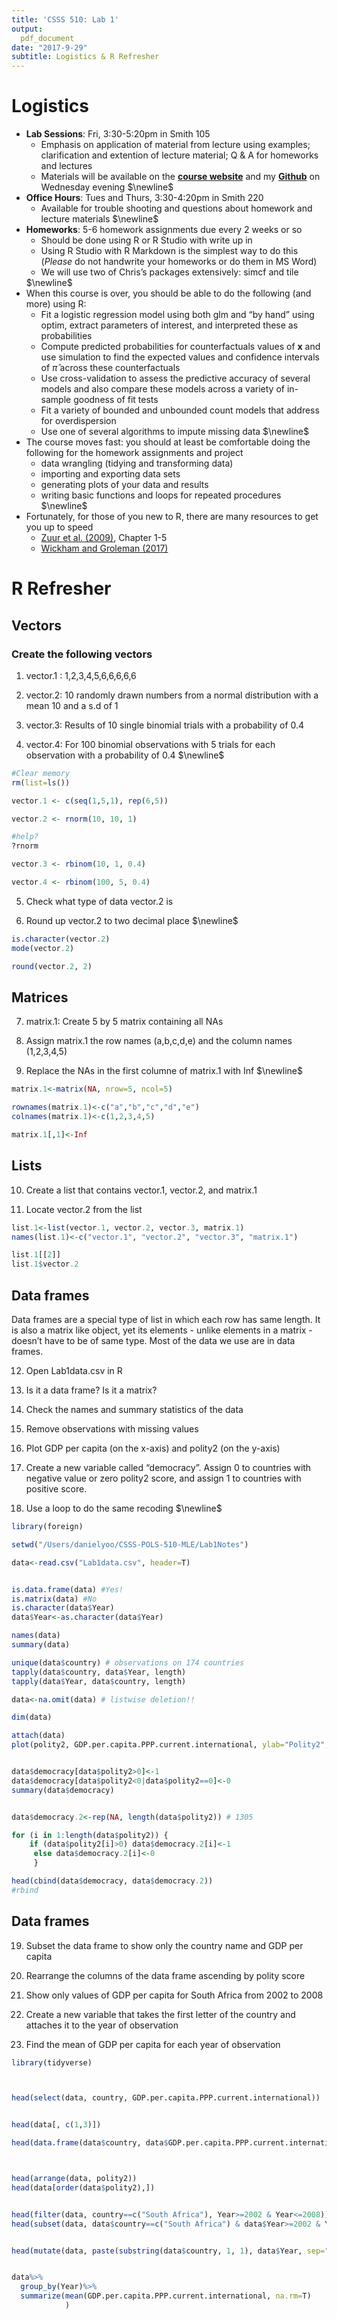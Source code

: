 ```yaml
---
title: 'CSSS 510: Lab 1'
output:
  pdf_document
date: "2017-9-29"
subtitle: Logistics & R Refresher
---
```


# Logistics

* **Lab Sessions**: Fri, 3:30-5:20pm in Smith 105
    + Emphasis on application of material from lecture using examples; clarification and extention of lecture material; Q & A for homeworks and lectures
    + Materials will be available on the [**course website**](http://faculty.washington.edu/cadolph/index.php?page=21) and my [**Github**](https://github.com/danielhyoo) on Wednesday evening
    $\newline$

* **Office Hours**: Tues and Thurs, 3:30-4:20pm in Smith 220
    + Available for trouble shooting and questions about homework and lecture materials
    $\newline$

- **Homeworks**: 5-6 homework assignments due every 2 weeks or so
    + Should be done using $\textsf{R}$ or $\textsf{R}$ Studio with write up in \LaTeX 
    + Using $\textsf{R}$ Studio with $\textsf{R}$ Markdown is the simplest way to do this (*Please* do not handwrite your homeworks or do them in MS Word)
    + We will use two of Chris's packages extensively: $\textsf{simcf}$ and $\textsf{tile}$
    
    $\newline$
* When this course is over, you should be able to do the following (and more) using $\textsf{R}$:
    + Fit a logistic regression model using both $\textsf{glm}$ and "by hand" using $\textsf{optim}$, extract parameters of interest, and interpreted these as probabilities
    + Compute predicted probabilities for counterfactuals values of $\boldsymbol{x}$ and use simulation to find the expected values and confidence intervals of $\hat{\pi}$ across these counterfactuals
    + Use cross-validation to assess the predictive accuracy of several models and also compare these models across a variety of in-sample goodness of fit tests
    + Fit a variety of bounded and unbounded count models that address for overdispersion 
    + Use one of several algorithms to impute missing data
$\newline$

* The course moves fast: you should at least be comfortable doing the following for the homework assignments and project
    + data wrangling (tidying and transforming data)
    + importing and exporting data sets 
    + generating plots of your data and results
    + writing basic functions and loops for repeated procedures
$\newline$

* Fortunately, for those of you new to $\textsf{R}$, there are many resources to get you up to speed
    + [Zuur et al. (2009)](https://canvas.uw.edu/courses/1064065/files), Chapter 1-5
    + [Wickham and Groleman (2017)](http://r4ds.had.co.nz/)
    
# R Refresher 

## Vectors 

### Create the following vectors 

1. vector.1 : 1,2,3,4,5,6,6,6,6,6

2. vector.2: 10 randomly drawn numbers from a normal distribution with a mean 10 and a s.d of 1

3. vector.3: Results of 10 single binomial trials with a probability of 0.4

4. vector.4: For 100 binomial observations with 5 trials for each observation with a probability of 0.4
$\newline$
```r

#Clear memory 
rm(list=ls())

vector.1 <- c(seq(1,5,1), rep(6,5))

vector.2 <- rnorm(10, 10, 1)

#help?
?rnorm

vector.3 <- rbinom(10, 1, 0.4)

vector.4 <- rbinom(100, 5, 0.4)

```

5. Check what type of data vector.2 is

6. Round up vector.2 to two decimal place
$\newline$
```r

is.character(vector.2)
mode(vector.2)

round(vector.2, 2)

```

## Matrices

7. matrix.1: Create 5 by 5 matrix containing all NAs 

8. Assign matrix.1 the row names (a,b,c,d,e) and the column names (1,2,3,4,5)

9. Replace the NAs in the first columne of matrix.1 with Inf
$\newline$
```r

matrix.1<-matrix(NA, nrow=5, ncol=5)

rownames(matrix.1)<-c("a","b","c","d","e")
colnames(matrix.1)<-c(1,2,3,4,5) 

matrix.1[,1]<-Inf

```

## Lists

10. Create a list that contains vector.1, vector.2, and matrix.1

11. Locate vector.2 from the list

```r

list.1<-list(vector.1, vector.2, vector.3, matrix.1)
names(list.1)<-c("vector.1", "vector.2", "vector.3", "matrix.1")

list.1[[2]]
list.1$vector.2

```

## Data frames 

Data frames are a special type of list in which each row has same length. It is also a matrix like object, yet its elements - unlike elements in a matrix - doesn't have to be of same type. Most of the data we use are in data frames. 

12. Open Lab1data.csv in R

13. Is it a data frame? Is it a matrix?

14. Check the names and summary statistics of the data

15. Remove observations with missing values

16. Plot GDP per capita (on the x-axis) and polity2 (on the y-axis)

17. Create a new variable called "democracy". Assign 0 to countries with negative value or zero polity2 score, and assign 1 to countries with positive score. 

18. Use a loop to do the same recoding
$\newline$
```r
library(foreign)

setwd("/Users/danielyoo/CSSS-POLS-510-MLE/Lab1Notes")

data<-read.csv("Lab1data.csv", header=T)  


is.data.frame(data) #Yes!
is.matrix(data) #No
is.character(data$Year)
data$Year<-as.character(data$Year)

names(data)
summary(data)

unique(data$country) # observations on 174 countries
tapply(data$country, data$Year, length) 
tapply(data$Year, data$country, length)

data<-na.omit(data) # listwise deletion!!

dim(data)

attach(data)
plot(polity2, GDP.per.capita.PPP.current.international, ylab="Polity2", xlab="GDP per capita")


data$democracy[data$polity2>0]<-1
data$democracy[data$polity2<0|data$polity2==0]<-0
summary(data$democracy)


data$democracy.2<-rep(NA, length(data$polity2)) # 1305

for (i in 1:length(data$polity2)) {
    if (data$polity2[i]>0) data$democracy.2[i]<-1
     else data$democracy.2[i]<-0
     }

head(cbind(data$democracy, data$democracy.2))
#rbind


```

## Data frames 

19. Subset the data frame to show only the country name and GDP per capita

20. Rearrange the columns of the data frame ascending by polity score

21. Show only values of GDP per capita for South Africa from 2002 to 2008

22. Create a new variable that takes the first letter of the country and attaches it to the year of observation

23. Find the mean of GDP per capita for each year of observation

```r

library(tidyverse)



head(select(data, country, GDP.per.capita.PPP.current.international))


head(data[, c(1,3)])

head(data.frame(data$country, data$GDP.per.capita.PPP.current.international))



head(arrange(data, polity2))
head(data[order(data$polity2),])


head(filter(data, country==c("South Africa"), Year>=2002 & Year<=2008))
head(subset(data, data$country==c("South Africa") & data$Year>=2002 & Year<=2008))


head(mutate(data, paste(substring(data$country, 1, 1), data$Year, sep="")))


data%>%
  group_by(Year)%>%
  summarize(mean(GDP.per.capita.PPP.current.international, na.rm=T)
            )

```


